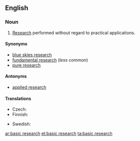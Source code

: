 ==English==
{{wikipedia}}
===Noun===
{{en-noun|-|head=[[basic]] [[research]]}}

# [[research|Research]] performed without regard to practical applications.

====Synonyms====
* [[blue skies research]]
* [[fundamental research]] (''less common'')
* [[pure research]] {{qualifier|rare}}

====Antonyms====
* [[applied research]]

====Translations====
{{trans-top|type of research}}
* Czech: {{t-|cs|základní výzkum|m}}
* Finnish: {{t|fi|perustutkimus}}
{{trans-mid}}
* Swedish: {{t-|sv|grundforskning|c}}
{{trans-bottom}}

[[ar:basic research]]
[[et:basic research]]
[[ta:basic research]]